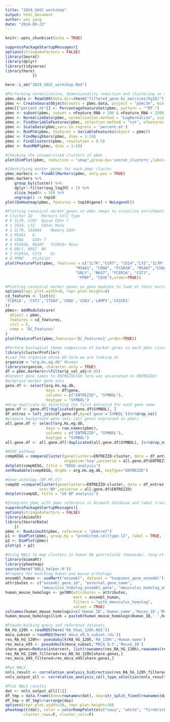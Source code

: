 ```yaml
---
title: "2024_SASC_workshop"
output: html_document
author: wei yang
date: "2024-09-23"
---
```


```r
knitr::opts_chunk$set(echo = TRUE)
```


```r
suppressPackageStartupMessages({
options(stringsAsFactors = FALSE)
library(Seurat)
library(dplyr)
library(tidyverse)
library(here)
            })

here::i_am("2024_SASC_workshop.Rmd")
```



```r
#Performing normalization, dimensionality reduction and clustering on the pbmc dataset (Zheng et al., 2017)
pbmc.data <- Read10X(data.dir=(here("filtered_gene_bc_matrices/hg19/")))
pbmc <- CreateSeuratObject(counts = pbmc.data, project = "pbmc3k", min.cells = 3, min.features = 200)
pbmc[["percent.mt"]] <- PercentageFeatureSet(pbmc, pattern = "^MT-")
pbmc <- subset(pbmc, subset = nFeature_RNA > 200 & nFeature_RNA < 2500 & percent.mt < 5)
pbmc <- NormalizeData(pbmc, normalization.method = "LogNormalize", scale.factor = 10000)
pbmc <- FindVariableFeatures(pbmc, selection.method = "vst", nfeatures = 2000)
pbmc <- ScaleData(pbmc,vars.to.regress = 'percent.mt')
pbmc <- RunPCA(pbmc, features = VariableFeatures(object = pbmc))
pbmc <- FindNeighbors(pbmc, dims = 1:10)
pbmc <- FindClusters(pbmc, resolution = 0.5)
pbmc <- RunUMAP(pbmc, dims = 1:10)
```

```r
#Checking the unsupervised clusters of pbmc
plot(DimPlot(pbmc, reduction = "umap",group.by='seurat_clusters',label=T))
```

```r
#Identifying marker genes for each pbmc cluster
pbmc.markers <- FindAllMarkers(pbmc, only.pos = TRUE)
pbmc.markers %>%
    group_by(cluster) %>%
    dplyr::filter(avg_log2FC > 1) %>%
    slice_head(n = 10) %>%
    ungroup() -> top10
plot(DoHeatmap(pbmc, features = top10$gene) + NoLegend())
```

```r
#Plotting canonical marker genes on pbmc umaps to visualize enrichment of marker gene expression
# Cluster ID	Markers	Cell Type
# 0	IL7R, CCR7	Naive CD4+ T
# 1	CD14, LYZ	CD14+ Mono
# 2	IL7R, S100A4	Memory CD4+
# 3	MS4A1	B
# 4	CD8A	CD8+ T
# 5	FCGR3A, MS4A7	FCGR3A+ Mono
# 6	GNLY, NKG7	NK
# 7	FCER1A, CST3	DC
# 8	PPBP	Platelet
plot(FeaturePlot(pbmc, features = c("IL7R","CCR7", "CD14","LYZ","IL7R","S100A4",
                               "MS4A1", "CD8A", "FCGR3A", "MS4A7","CD8A",
                               "GNLY", "NKG7", "FCER1A", "CST3",
                                "PPBP", "CD3E"),order=TRUE))
```

```r
#Plotting canonical marker genes as gene modules to look at their enrichment together.
options(repr.plot.width=8, repr.plot.height=8)
cd_features <- list(c(
'FCER1A', 'CST3','ITGAX','CD86','CD83','LAMP3','CX3CR1'
))
pbmc<- AddModuleScore(
  object = pbmc,
  features = cd_features,
  ctrl = 5,
  name = 'DC_Features'
)
plot(FeaturePlot(pbmc,features='DC_Features1',order=TRUE))
```

```r
#Perform biological theme comparison of marker genes in each pbmc cluster
library(clusterProfiler)
#Load the organism whose GO term we are looking at
organism = "org.Hs.eg.db" #human 
library(organism, character.only = TRUE)
df = pbmc.markers%>%filter(p_val_adj<0.05)
#Convert gene names to ENTREZID(GO term was associated to ENTREZID)
#preprare marker gene sets
gene.df <- select(org.Hs.eg.db,
                  keys = df$gene,  
                  columns = c("ENTREZID", "SYMBOL"),  
                  keytype = "SYMBOL")
#drop duplicate by selecting the first entrezid for each gene name
gene.df <- gene.df[!duplicated(gene.df$SYMBOL), ]
df_entrez = left_join(df,gene.df,by=c('gene'='SYMBOL'))%>%drop_na()
#prepare background gene sets (all genes expressed in pbmc)
all.gene.df <- select(org.Hs.eg.db,
                  keys = row.names(pbmc),
                  columns = c("ENTREZID", "SYMBOL"),
                  keytype = "SYMBOL")
all.gene.df <- all.gene.df[!duplicated(all.gene.df$SYMBOL), ]%>%drop_na()

#KEGG pathway
compKEGG = compareCluster(geneClusters=ENTREZID~cluster, data = df_entrez, fun = "enrichKEGG",
                          organism='hsa',universe = all.gene.df$ENTREZID)
dotplot(compKEGG, title = "KEGG analysis")
setReadable(compKEGG, OrgDb = org.Hs.eg.db, keyType="ENTREZID")

#Gene ontology (BP,MF,CC)
compGO =compareCluster(geneClusters=ENTREZID~cluster, data = df_entrez, fun = "enrichGO",OrgDb=organism,
               ont='BP',universe = all.gene.df$ENTREZID)
dotplot(compGO, title = "GO BP analysis")
```

```r
#Integrate pbmc with pbmc reference in Azimuth database and label transfer through Seurat
suppressPackageStartupMessages({
options(stringsAsFactors = FALSE)
library(Azimuth)
library(SeuratData)
    })
pbmc <- RunAzimuth(pbmc, reference = "pbmcref")
p1 <- DimPlot(pbmc, group.by = "predicted.celltype.l2", label = TRUE, label.size = 3) + NoLegend()
p2 <- DimPlot(pbmc)
plot(p1 + p2)
```

```r
#Using NNLS to map clusters in human RA gastruloids (Hamazaki, Yang et al., 2024) to cell types in mouse embryos (E9.5) (Qiu et al., 2022)
library(biomaRt)
library(pheatmap)
source(here("NNLS_helper.R"))
#Prepare for matching human and mouse orthologs
ensembl_human <- useMart("ensembl", dataset = "hsapiens_gene_ensembl")
attributes <- c("ensembl_gene_id", "external_gene_name", 
                "mmusculus_homolog_ensembl_gene", "mmusculus_homolog_associated_gene_name")
human_mouse_homologs <- getBM(attributes = attributes, 
                              mart = ensembl_human, 
                              filters = "with_mmusculus_homolog", 
                              values = TRUE)
colnames(human_mouse_homologs)=c('Human_ID','Human_name','Mouse_ID','Mouse_name')
human_mouse_homologs$link = paste0(human_mouse_homologs$Human_ID,'-',human_mouse_homologs$Mouse_ID)

#Pseudo-bulking query and reference datasets
RA_hG_120h = readRDS(here('RA_hGas_120h.RDS'))
moca_subset = readRDS(here('moca_e9.5_subset.rds'))
res_RA_hG_120h<- pseudobulk(RA_hG_120h,'RA_120h','Human_name')
res_moca_e95 <- pseudobulk(moca_subset,'MOCA_9.5','Mouse_ID')
share.genes=Reduce(intersect, list(rownames(res_RA_hG_120h),rownames(res_moca_e95)))
res_RA_hG_120h_filtered=res_RA_hG_120h[share.genes,]
res_moca_e95_filtered=res_moca_e95[share.genes,]

#Run NNLS
nnls_result <- correlation_analysis_bidirection(res_RA_hG_120h_filtered,res_moca_e95_filtered,fold.change = 2.5, top_gene_num = 200, spec_gene_num = 200) #compute beta
nnls_output_all <- correlation_analysis_cell_type_selection(nnls_result) #generate summarise stats

#Plot NNLS results
dat <- nnls_output_all[[1]]
df_tmp = data.frame(Anno=rownames(dat), day=str_split_fixed(rownames(dat),':',2)[,1])
df_tmp = df_tmp%>%arrange(day)
options(repr.plot.width=30, repr.plot.height=10)
pheatmap(t(dat), color = colorRampPalette(c("navy", "white", "firebrick3"))(50),fontsize = 18,
        cluster_rows=F, cluster_cols=F)
```